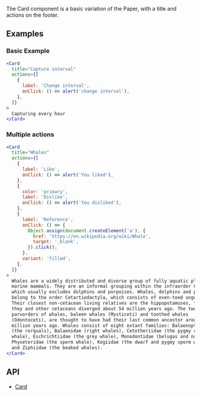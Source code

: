 The Card component is a basic variation of the Paper, with a title and actions on the footer.

## Examples

### Basic Example

```jsx live
<Card
  title="Capture interval"
  actions={[
    {
      label: 'Change interval',
      onClick: () => alert('change interval'),
    },
  ]}
>
  Capturing every hour
</Card>
```

### Multiple actions

```jsx live
<Card
  title="Whales"
  actions={[
    {
      label: 'Like',
      onClick: () => alert('You liked'),
    },
    {
      color: 'primary',
      label: 'Dislike',
      onClick: () => alert('You disliked'),
    },
    {
      label: 'Reference',
      onClick: () => {
        Object.assign(document.createElement('a'), {
          href: 'https://en.wikipedia.org/wiki/Whale',
          target: '_blank',
        }).click();
      },
      variant: 'filled',
    },
  ]}
>
  Whales are a widely distributed and diverse group of fully aquatic placental
  marine mammals. They are an informal grouping within the infraorder Cetacea,
  which usually excludes dolphins and porpoises. Whales, dolphins and porpoises
  belong to the order Cetartiodactyla, which consists of even-toed ungulates.
  Their closest non-cetacean living relatives are the hippopotamuses, from which
  they and other cetaceans diverged about 54 million years ago. The two
  parvorders of whales, baleen whales (Mysticeti) and toothed whales
  (Odontoceti), are thought to have had their last common ancestor around 34
  million years ago. Whales consist of eight extant families: Balaenopteridae
  (the rorquals), Balaenidae (right whales), Cetotheriidae (the pygmy right
  whale), Eschrichtiidae (the grey whale), Monodontidae (belugas and narwhals),
  Physeteridae (the sperm whale), Kogiidae (the dwarf and pygmy sperm whale),
  and Ziphiidae (the beaked whales).
</Card>
```

## API

- [Card](/docs/apis/card)
